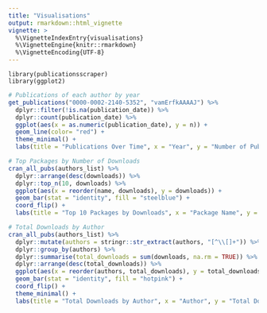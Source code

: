 ```yaml
---
title: "Visualisations"
output: rmarkdown::html_vignette
vignette: >
  %\VignetteIndexEntry{visualisations}
  %\VignetteEngine{knitr::rmarkdown}
  %\VignetteEncoding{UTF-8}
---
```


```loading
library(publicationsscraper)
library(ggplot2)
```


```r
# Publications of each author by year
get_publications("0000-0002-2140-5352", "vamErfkAAAAJ") %>%
  dplyr::filter(!is.na(publication_date)) %>%
  dplyr::count(publication_date) %>%
  ggplot(aes(x = as.numeric(publication_date), y = n)) +  
  geom_line(color= "red") +
  theme_minimal() +
  labs(title = "Publications Over Time", x = "Year", y = "Number of Publications")
```

```r
# Top Packages by Number of Downloads
cran_all_pubs(authors_list) %>%
  dplyr::arrange(desc(downloads)) %>%
  dplyr::top_n(10, downloads) %>%
  ggplot(aes(x = reorder(name, downloads), y = downloads)) +
  geom_bar(stat = "identity", fill = "steelblue") +
  coord_flip() +
  labs(title = "Top 10 Packages by Downloads", x = "Package Name", y = "Downloads")
```

```r
# Total Downloads by Author
cran_all_pubs(authors_list) %>%
  dplyr::mutate(authors = stringr::str_extract(authors, "[^\\[]+")) %>%
  dplyr::group_by(authors) %>%
  dplyr::summarise(total_downloads = sum(downloads, na.rm = TRUE)) %>%
  dplyr::arrange(desc(total_downloads)) %>%
  ggplot(aes(x = reorder(authors, total_downloads), y = total_downloads)) +
  geom_bar(stat = "identity", fill = "hotpink") +
  coord_flip() +
  theme_minimal() +
  labs(title = "Total Downloads by Author", x = "Author", y = "Total Downloads")

```

